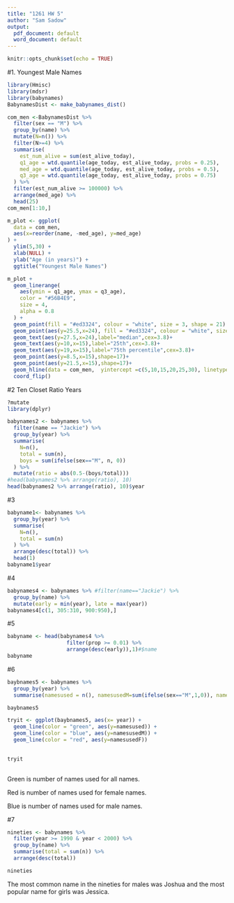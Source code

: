```yaml
---
title: "1261 HW 5"
author: "Sam Sadow"
output:
  pdf_document: default
  word_document: default
---
```


```r
knitr::opts_chunk$set(echo = TRUE)
```

#1. Youngest Male Names
```r
library(Hmisc)
library(mdsr)
library(babynames)
BabynamesDist <- make_babynames_dist()
```

```r
com_men <-BabynamesDist %>% 
  filter(sex == "M") %>% 
  group_by(name) %>% 
  mutate(N=n()) %>% 
  filter(N>=4) %>% 
  summarise(
    est_num_alive = sum(est_alive_today),
    q1_age = wtd.quantile(age_today, est_alive_today, probs = 0.25),
    med_age = wtd.quantile(age_today, est_alive_today, probs = 0.5),
    q3_age = wtd.quantile(age_today, est_alive_today, probs = 0.75)
  ) %>% 
  filter(est_num_alive >= 100000) %>% 
  arrange(med_age) %>% 
  head(25)
com_men[1:10,]
```

```r
m_plot <- ggplot(
  data = com_men,
  aes(x=reorder(name, -med_age), y=med_age)
) +
  ylim(5,30) +
  xlab(NULL) +
  ylab("Age (in years)") +
  ggtitle("Youngest Male Names")
```

```r
m_plot +
  geom_linerange(
    aes(ymin = q1_age, ymax = q3_age),
    color = "#56B4E9",
    size = 4,
    alpha = 0.8
  ) +
  geom_point(fill = "#ed3324", colour = "white", size = 3, shape = 21) +
  geom_point(aes(y=25.5,x=24), fill = "#ed3324", colour = "white", size = 3, shape = 21) +
  geom_text(aes(y=27.5,x=24),label="median",cex=3.8)+
  geom_text(aes(y=10,x=15),label="25th",cex=3.8)+
  geom_text(aes(y=19,x=15),label="75th percentile",cex=3.8)+
  geom_point(aes(y=8.5,x=15),shape=17)+
  geom_point(aes(y=21.5,x=15),shape=17)+
  geom_hline(data = com_men,  yintercept =c(5,10,15,20,25,30), linetype=3) +
  coord_flip()
```

#2 Ten Closet Ratio Years
```r
?mutate
library(dplyr)

babynames2 <- babynames %>% 
  filter(name == "Jackie") %>% 
  group_by(year) %>% 
  summarise(
    N=n(),
    total = sum(n),
    boys = sum(ifelse(sex=="M", n, 0))
  ) %>% 
  mutate(ratio = abs(0.5-(boys/total)))
#head(babynames2 %>% arrange(ratio), 10)
head(babynames2 %>% arrange(ratio), 10)$year
```

#3
```r
babyname1<- babynames %>% 
  group_by(year) %>% 
  summarise(
    N=n(),
    total = sum(n)
  ) %>% 
  arrange(desc(total)) %>% 
  head(1)
babyname1$year
```

#4
```r
babynames4 <- babynames %>% #filter(name=="Jackie") %>% 
  group_by(name) %>% 
  mutate(early = min(year), late = max(year))
babynames4[c(1, 305:310, 900:950),]
```

#5
```r
babyname <- head(babynames4 %>% 
                   filter(prop >= 0.01) %>% 
                   arrange(desc(early)),1)#$name
babyname
```

#6
```r
baybnames5 <- babynames %>% 
  group_by(year) %>% 
  summarise(namesused = n(), namesusedM=sum(ifelse(sex=="M",1,0)), namesusedF=sum(ifelse(sex=="F",1,0)))

baybnames5
```
```r
tryit <- ggplot(baybnames5, aes(x= year)) + 
  geom_line(color = "green", aes(y=namesused)) +
  geom_line(color = "blue", aes(y=namesusedM)) +
  geom_line(color = "red", aes(y=namesusedF))
  

tryit
  
```
Green is number of names used for all names.

Red is number of names used for female names.

Blue is number of names used for male names.

#7
```r
nineties <- babynames %>% 
  filter(year >= 1990 & year < 2000) %>% 
  group_by(name) %>% 
  summarise(total = sum(n)) %>% 
  arrange(desc(total)) 

nineties
```

The most common name in the nineties for males was Joshua and the most popular name for girls was Jessica.